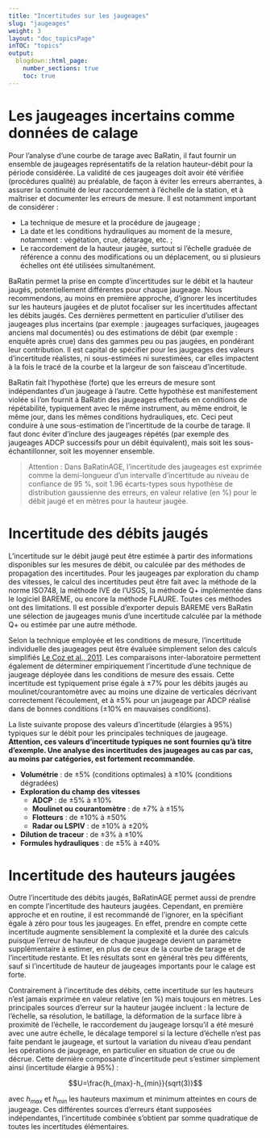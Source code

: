 ---
title: "Incertitudes sur les jaugeages"
slug: "jaugeages"
weight: 3
layout: "doc_topicsPage"
inTOC: "topics"
output:
  blogdown::html_page:
    number_sections: true
    toc: true
---

# Les jaugeages incertains comme données de calage

Pour l’analyse d’une courbe de tarage avec BaRatin, il faut fournir un ensemble de jaugeages représentatifs de la relation hauteur-débit pour la période considérée. La validité de ces jaugeages doit avoir été vérifiée (procédures qualité) au préalable, de façon à éviter les erreurs aberrantes, à assurer la continuité de leur raccordement à l’échelle de la station, et à maîtriser et documenter les erreurs de mesure. Il est notamment important de considérer :

* La technique de mesure et la procédure de jaugeage ;
* La date et les conditions hydrauliques au moment de la mesure, notamment : végétation, crue, détarage, etc. ;
* Le raccordement de la hauteur jaugée, surtout si l'échelle graduée de référence a connu des modifications ou un déplacement, ou si plusieurs échelles ont été utilisées simultanément. 

BaRatin permet la prise en compte d'incertitudes sur le débit et la hauteur jaugés, potentiellement différentes pour chaque jaugeage. Nous recommendons, au moins en première approche, d'ignorer les incertitudes sur les hauteurs jaugées et de plutot focaliser sur les incertitudes affectant les débits jaugés. Ces dernières permettent en particulier d'utiliser des jaugeages plus incertains (par exemple : jaugeages surfaciques, jaugeages anciens mal documentés) ou des estimations de débit (par exemple : enquête après crue) dans des gammes peu ou pas jaugées, en pondérant leur contribution. Il est capital de spécifier pour les jaugeages des valeurs d'incertitude réalistes, ni sous-estimées ni surestimées, car elles impactent à la fois le tracé de la courbe et la largeur de son faisceau d'incertitude.

BaRatin fait l’hypothèse (forte) que les erreurs de mesure sont indépendantes d’un jaugeage à l’autre. Cette hypothèse est manifestement violée si l’on fournit à BaRatin des jaugeages effectués en conditions de répétabilité, typiquement avec le même instrument, au même endroit, le même jour, dans les mêmes conditions hydrauliques, etc. Ceci peut conduire à une sous-estimation de l’incertitude de la courbe de tarage. Il faut donc éviter d’inclure des jaugeages répétés (par exemple
des jaugeages ADCP successifs pour un débit équivalent), mais soit les sous-échantillonner, soit les moyenner ensemble.

> Attention : Dans BaRatinAGE, l’incertitude des jaugeages est exprimée comme la demi-longueur d'un intervalle d'incertitude au niveau de confiance de 95 %, soit 1.96 écarts-types sous hypothèse de distribution gaussienne des erreurs, en valeur relative (en %) pour le débit jaugé et en mètres pour la hauteur jaugée.

# Incertitude des débits jaugés

L'incertitude sur le débit jaugé peut être estimée à partir des informations disponibles sur les mesures de débit, ou calculée par des méthodes de propagation des incertitudes. Pour les jaugeages par exploration du champ des vitesses, le calcul des incertitudes peut être fait avec la méthode de la norme ISO748, la méthode IVE de l’USGS, la méthode Q+ implémentée dans le logiciel BAREME, ou encore la méthode FLAURE. Toutes ces méthodes ont des limitations. Il est possible d'exporter depuis BAREME vers BaRatin une sélection de jaugeages munis d'une incertitude calculée par la méthode Q+ ou estimée par une autre méthode.

Selon la technique employée et les conditions de mesure, l'incertitude individuelle des jaugeages peut être évaluée simplement selon des calculs simplifiés [Le Coz et al., 2011](www.onema.fr/IMG/pdf/controle-debits-reglementaires-2.pdf). Les comparaisons inter-laboratoire permettent également de déterminer empiriquement l'incertitude d’une technique de jaugeage déployée dans les conditions de mesure des essais. Cette incertitude est typiquement prise égale à ±7% pour les débits jaugés au moulinet/courantomètre avec au moins une dizaine de verticales décrivant correctement l’écoulement, et à ±5% pour un jaugeage par ADCP réalisé dans de bonnes conditions (±10% en mauvaises conditions). 

La liste suivante propose des valeurs d’incertitude (élargies à 95%) typiques sur le débit pour les principales techniques de jaugeage. **Attention, ces valeurs d’incertitude typiques ne sont fournies qu’à titre d’exemple. Une analyse des incertitudes des jaugeages au cas par cas, au moins par catégories, est fortement recommandée**.

* **Volumétrie** : de ±5\% (conditions optimales) à ±10\% (conditions dégradées)
* **Exploration du champ des vitesses**
    * **ADCP** : de ±5\% à ±10\% 
    * **Moulinet ou courantomètre** : de ±7\% à ±15\%
    * **Flotteurs** : de ±10\% à ±50\%
    * **Radar ou LSPIV** : de ±10\% à ±20\%
* **Dilution de traceur** : de ±3\% à ±10\%
* **Formules hydrauliques** : de ±5\% à ±40\%

# Incertitude des hauteurs jaugées

Outre l’incertitude des débits jaugés, BaRatinAGE permet aussi de prendre en compte l’incertitude des hauteurs jaugées. Cependant, en première approche et en routine, il est recommandé de l’ignorer, en la spécifiant égale à zéro pour tous les jaugeages. En effet, prendre en compte cette incertitude augmente sensiblement la complexité et la durée des calculs puisque l’erreur de hauteur de chaque jaugeage devient un paramètre supplémentaire à estimer, en plus de ceux de la courbe de tarage et de l’incertitude restante. Et les résultats sont en général très peu différents, sauf si l’incertitude de hauteur de jaugeages importants pour le calage est forte. 

Contrairement à l’incertitude des débits, cette incertitude sur les hauteurs n’est jamais exprimée en valeur relative (en %) mais toujours en mètres. Les principales sources d’erreur sur la hauteur jaugée incluent : la lecture de l’échelle, sa résolution, le batillage, la déformation de la surface libre à proximité de l’échelle, le raccordement du jaugeage lorsqu’il a été mesuré avec une autre échelle, le décalage temporel si la lecture d’échelle n’est pas faite pendant le jaugeage, et surtout la variation du niveau d’eau pendant les opérations de jaugeage, en particulier en situation de crue ou de décrue. Cette dernière composante d’incertitude peut s’estimer simplement ainsi (incertitude élargie à 95%) :

$$U=\frac{h_{max}-h_{min}}{sqrt(3)}$$

avec $h_{max}$ et $h_{min}$ les hauteurs maximum et minimum atteintes en cours de jaugeage. Ces différentes sources d’erreurs étant supposées indépendantes, l’incertitude combinée s’obtient par somme quadratique de toutes les incertitudes élémentaires.


